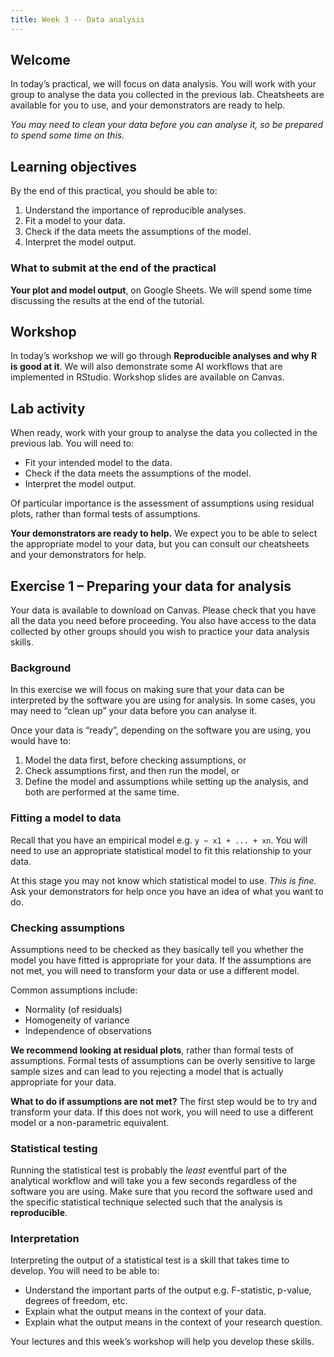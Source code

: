 ```yaml
---
title: Week 3 -- Data analysis
---
```

## Welcome

In today's practical, we will focus on data analysis. You will work with your group to analyse the data you collected in the previous lab. Cheatsheets are available for you to use, and your demonstrators are ready to help. 

*You may need to clean your data before you can analyse it, so be prepared to spend some time on this.*

## Learning objectives

By the end of this practical, you should be able to:

1. Understand the importance of reproducible analyses.
2. Fit a model to your data.
3. Check if the data meets the assumptions of the model.
4. Interpret the model output.

### What to submit at the end of the practical

**Your plot and model output**, on Google Sheets. We will spend some time discussing the results at the end of the tutorial.
   

## Workshop

In today's workshop we will go through **Reproducible analyses and why R is good at it**. We will also demonstrate some AI workflows that are implemented in RStudio. Workshop slides are available on Canvas.

## Lab activity

When ready, work with your group to analyse the data you collected in the previous lab. You will need to:

- Fit your intended model to the data.
- Check if the data meets the assumptions of the model.
- Interpret the model output.

Of particular importance is the assessment of assumptions using residual plots, rather than formal tests of assumptions. 

**Your demonstrators are ready to help.** We expect you to be able to select the appropriate model to your data, but you can consult our cheatsheets and your demonstrators for help.


## Exercise 1 -- Preparing your data for analysis

Your data is available to download on Canvas. Please check that you have all the data you need before proceeding. You also have access to the data collected by other groups should you wish to practice your data analysis skills.

### Background

In this exercise we will focus on making sure that your data can be interpreted by the software you are using for analysis. In some cases, you may need to "clean up" your data before you can analyse it.

Once your data is "ready", depending on the software you are using, you  would have to:

1. Model the data first, before checking assumptions, or
2. Check assumptions first, and then run the model, or
3. Define the model and assumptions while setting up the analysis, and both are performed at the same time.



### Fitting a model to data

Recall that you have an empirical model e.g. `y ~ x1 + ... + xn`. You will need to use an appropriate statistical model to fit this relationship to your data.

:::{.callout-note}
At this stage you may not know which statistical model to use. *This is fine.* Ask your demonstrators for help once you have an idea of what you want to do.
:::

### Checking assumptions

Assumptions need to be checked as they basically tell you whether the model you have fitted is appropriate for your data. If the assumptions are not met, you will need to transform your data or use a different model.

Common assumptions include:

- Normality (of residuals)
- Homogeneity of variance
- Independence of observations

**We recommend looking at residual plots**, rather than formal tests of assumptions. Formal tests of assumptions can be overly sensitive to large sample sizes and can lead to you rejecting a model that is actually appropriate for your data.

**What to do if assumptions are not met?** The first step would be to try and transform your data. If this does not work, you will need to use a different model or a non-parametric equivalent.

### Statistical testing

Running the statistical test is probably the *least* eventful part of the analytical workflow and will take you a few seconds regardless of the software you are using. Make sure that you record the software used and the specific statistical technique selected such that the analysis is **reproducible**.


### Interpretation

Interpreting the output of a statistical test is a skill that takes time to develop. You will need to be able to:

- Understand the important parts of the output e.g. F-statistic, p-value, degrees of freedom, etc.
- Explain what the output means in the context of your data.
- Explain what the output means in the context of your research question.

Your lectures and this week's workshop will help you develop these skills.

